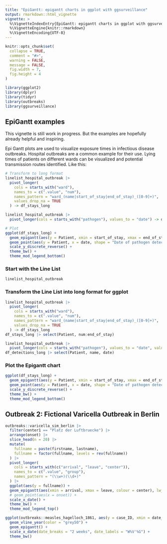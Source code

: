```yaml
---
title: "EpiGantt: epigantt charts in ggplot with ggsurveillance"
output: rmarkdown::html_vignette
vignette: >
  %\VignetteIndexEntry{EpiGantt: epigantt charts in ggplot with ggsurveillance}
  %\VignetteEngine{knitr::rmarkdown}
  %\VignetteEncoding{UTF-8}
---
```


```r
knitr::opts_chunk$set(
  collapse = TRUE,
  comment = "#>",
  warning = FALSE,
  message = FALSE,
  fig.width = 7,
  fig.height = 4
)
```

```r
library(ggplot2)
library(dplyr)
library(tidyr)
library(outbreaks)
library(ggsurveillance)
```

## EpiGantt examples
This vignette is still work in progress. But the examples are hopefully already helpful and inspiring.

Epi Gantt plots are used to visualize exposure times in infectious disease outbreaks. Hospital outbreaks are a common example for their use.
Lying times of patients on different wards can be visualized and potential transmission routes identified. Like this:

```r
# Transform to long format
linelist_hospital_outbreak |>
  pivot_longer(
    cols = starts_with("ward"),
    names_to = c(".value", "num"),
    names_pattern = "ward_(name|start_of_stay|end_of_stay)_([0-9]+)",
    values_drop_na = TRUE
  ) -> df_stays_long

linelist_hospital_outbreak |>
  pivot_longer(cols = starts_with("pathogen"), values_to = "date") -> df_detections_long

# Plot
ggplot(df_stays_long) +
  geom_epigantt(aes(y = Patient, xmin = start_of_stay, xmax = end_of_stay, color = name)) +
  geom_point(aes(y = Patient, x = date, shape = "Date of pathogen detection"), data = df_detections_long) +
  scale_y_discrete_reverse() +
  theme_bw() +
  theme_mod_legend_bottom()
```

### Start with the Line List

```r
linelist_hospital_outbreak
```

### Transform the Line List into long format for ggplot
```r
linelist_hospital_outbreak |>
  pivot_longer(
    cols = starts_with("ward"),
    names_to = c(".value", "num"),
    names_pattern = "ward_(name|start_of_stay|end_of_stay)_([0-9]+)",
    values_drop_na = TRUE
  ) -> df_stays_long
df_stays_long |> select(Patient, num:end_of_stay)

linelist_hospital_outbreak |>
  pivot_longer(cols = starts_with("pathogen"), values_to = "date", values_drop_na = TRUE) -> df_detections_long
df_detections_long |> select(Patient, name, date)
```

### Plot the Epigantt chart
```r
ggplot(df_stays_long) +
  geom_epigantt(aes(y = Patient, xmin = start_of_stay, xmax = end_of_stay, color = name)) +
  geom_point(aes(y = Patient, x = date, shape = "Date of pathogen detection"), data = df_detections_long) +
  scale_y_discrete_reverse() +
  theme_bw() +
  theme_mod_legend_bottom()
```

## Outbreak 2: Fictional Varicella Outbreak in Berlin
```r
outbreaks::varicella_sim_berlin |>
  filter(center1 == "Platz der Luftbruecke") |>
  arrange(onset) |>
  slice_head(n = 20) |>
  mutate(
    fullname = paste(firstname, lastname),
    fullname = factor(fullname, levels = rev(fullname))
  ) |>
  pivot_longer(
    cols = starts_with(c("arrival", "leave", "center")),
    names_to = c(".value", "group"),
    names_pattern = "(\\w+)(\\d+)"
  ) |>
  ggplot(aes(y = fullname)) +
  geom_epigantt(aes(xmin = arrival, xmax = leave, colour = center), lw_scaling_factor = 100) + # linewidth = 4
  # geom_point(aes(x = onset)) +
  scale_x_date() +
  theme_bw() +
  theme_mod_legend_top()
```

```r
ggplot(outbreaks::measles_hagelloch_1861, aes(y = case_ID, xmin = date_of_prodrome, xmax = date_of_rash, fill = class)) +
  geom_vline_year(color = "grey50") +
  geom_epigantt() +
  scale_x_date(date_breaks = "2 weeks", date_labels = "W%V'%G") +
  theme_bw()
```
